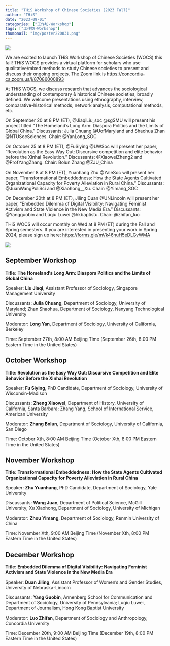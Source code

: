 ```yaml
---
title: "THiS Workshop of Chinese Societies (2023 Fall)"
author: "THiS"
date: "2023-09-01"
categories: ["工作坊-Workshop"]
tags: ["工作坊-Workshop"]
thumbnail: "img/poster220831.png"
---
```


![](/img/logo1.png)

We are excited to launch THiS Workshop of Chinese Societies (WOCS) this fall! THiS WOCS provides a virtual platform for scholars who use qualitative/mixed methods to study Chinese societies to present and discuss their ongoing projects. The Zoom link is <https://concordia-ca.zoom.us/j/87086000893>

At THiS WOCS, we discuss research that advances the sociological understanding of contemporary & historical Chinese societies, broadly defined. We welcome presentations using ethnography, interview, comparative-historical methods, network analysis, computational methods, etc.

On September 20 at 8 PM (ET), @JiaqiLiu_soc @sgSMU will present his project titled "The Homeland's Long Arm: Diaspora Politics and the Limits of Global China." Discussants: Julia Chuang @UofMaryland and Shaohua Zhan @NTUSocSciences. Chair: @YanLong_SOC

On October 25 at 8 PM (ET), @FuSiying @UWSoc will present her paper, "Revolution as the Easy Way Out: Discursive competition and elite behavior before the Xinhai Revolution." Discussants: @XiaoweiZheng2 and @ProfYangZhang. Chair: Bolun Zhang @ZJU_China

On November 8 at 8 PM (ET), Yuanhang Zhu @YaleSoc will present her paper, "Transformational Embeddedness: How the State Agents Cultivated Organizational Capacity for Poverty Alleviation in Rural China." Discussants: @JuanWangPoliSci and @Xiaohong__Xu. Chair: @Yimang_SOC

On December 20th at 8 PM (ET), Jiling Duan @UNLincoln will present her paper, "Embedded Dilemma of Digital Visibility: Navigating Feminist Activism and State Violence in the New Media Era." Discussants: @Yangguobin and Lüqiu Luwei @hkbaptistu. Chair: @zhifan_luo

THiS WOCS will occur monthly on Wed at 8 PM (ET) during the Fall and Spring semesters. If you are interested in presenting your work in Spring 2024, please sign up here: <https://forms.gle/mVk46huH5eDLGvWMA>

![](/img/logo2.png)

## September Workshop

**Title: The Homeland's Long Arm: Diaspora Politics and the Limits of Global China**

Speaker: **Liu Jiaqi**, Assistant Professor of Sociology, Singapore Management University

Discussants: **Julia Chuang**, Department of Sociology, University of Maryland; Zhan Shaohua, Department of Sociology, Nanyang Technological University

Moderator: **Long Yan**, Department of Sociology, University of California, Berkeley

Time: September 27th, 8:00 AM Beijing Time (September 26th, 8:00 PM Eastern Time in the United States)

## October Workshop

**Title: Revolution as the Easy Way Out: Discursive Competition and Elite Behavior Before the Xinhai Revolution**

Speaker: **Fu Siying**, PhD Candidate, Department of Sociology, University of Wisconsin-Madison

Discussants: **Zheng Xiaowei**, Department of History, University of California, Santa Barbara; Zhang Yang, School of International Service, American University

Moderator: **Zhang Bolun**, Department of Sociology, University of California, San Diego

Time: October Xth, 8:00 AM Beijing Time (October Xth, 8:00 PM Eastern Time in the United States)

## November Workshop

**Title: Transformational Embeddedness: How the State Agents Cultivated Organizational Capacity for Poverty Alleviation in Rural China**

Speaker: **Zhu Yuanhang**, PhD Candidate, Department of Sociology, Yale University

Discussants: **Wang Juan**, Department of Political Science, McGill University; Xu Xiaohong, Department of Sociology, University of Michigan

Moderator: **Zhou Yimang**, Department of Sociology, Renmin University of China

Time: November Xth, 9:00 AM Beijing Time (November Xth, 8:00 PM Eastern Time in the United States)

## December Workshop

**Title: Embedded Dilemma of Digital Visibility: Navigating Feminist Activism and State Violence in the New Media Era**

Speaker: **Duan Jiling**, Assistant Professor of Women's and Gender Studies, University of Nebraska-Lincoln

Discussants: **Yang Guobin**, Annenberg School for Communication and Department of Sociology, University of Pennsylvania; Luqiu Luwei, Department of Journalism, Hong Kong Baptist University

Moderator: **Luo Zhifan**, Department of Sociology and Anthropology, Concordia University

Time: December 20th, 9:00 AM Beijing Time (December 19th, 8:00 PM Eastern Time in the United States)
